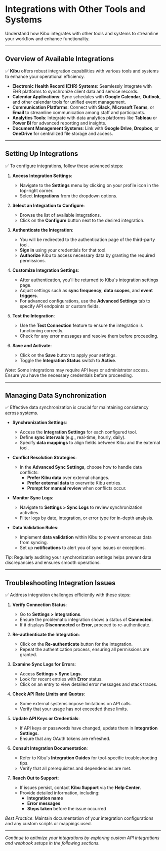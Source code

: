 # Integrations with Other Tools and Systems

Understand how Kibu integrates with other tools and systems to streamline your workflow and enhance functionality.

---

## Overview of Available Integrations

✅ **Kibu** offers robust integration capabilities with various tools and systems to enhance your operational efficiency.

- **Electronic Health Record (EHR) Systems**: Seamlessly integrate with EHR platforms to synchronize client data and service records.
- **Calendar Applications**: Sync schedules with **Google Calendar**, **Outlook**, and other calendar tools for unified event management.
- **Communication Platforms**: Connect with **Slack**, **Microsoft Teams**, or **Email** to streamline communication among staff and participants.
- **Analytics Tools**: Integrate with data analytics platforms like **Tableau** or **Power BI** for advanced reporting and insights.
- **Document Management Systems**: Link with **Google Drive**, **Dropbox**, or **OneDrive** for centralized file storage and access.

---

## Setting Up Integrations

✅ To configure integrations, follow these advanced steps:

1. **Access Integration Settings**:
   - Navigate to the **Settings** menu by clicking on your profile icon in the top-right corner.
   - Select **Integrations** from the dropdown options.

2. **Select an Integration to Configure**:
   - Browse the list of available integrations.
   - Click on the **Configure** button next to the desired integration.

3. **Authenticate the Integration**:
   - You will be redirected to the authentication page of the third-party tool.
   - **Sign in** using your credentials for that tool.
   - **Authorize** Kibu to access necessary data by granting the required permissions.

4. **Customize Integration Settings**:
   - After authentication, you'll be returned to Kibu's integration settings page.
   - Adjust settings such as **sync frequency**, **data scopes**, and **event triggers**.
   - For advanced configurations, use the **Advanced Settings** tab to specify API endpoints or custom fields.

5. **Test the Integration**:
   - Use the **Test Connection** feature to ensure the integration is functioning correctly.
   - Check for any error messages and resolve them before proceeding.

6. **Save and Activate**:
   - Click on the **Save** button to apply your settings.
   - Toggle the **Integration Status** switch to **Active**.

*Note*: Some integrations may require API keys or administrator access. Ensure you have the necessary credentials before proceeding.

---

## Managing Data Synchronization

✅ Effective data synchronization is crucial for maintaining consistency across systems.

- **Synchronization Settings**:
  - Access the **Integration Settings** for each configured tool.
  - Define **sync intervals** (e.g., real-time, hourly, daily).
  - Specify **data mappings** to align fields between Kibu and the external tool.

- **Conflict Resolution Strategies**:
  - In the **Advanced Sync Settings**, choose how to handle data conflicts:
    - **Prefer Kibu data** over external changes.
    - **Prefer external data** to overwrite Kibu entries.
    - **Prompt for manual review** when conflicts occur.

- **Monitor Sync Logs**:
  - Navigate to **Settings > Sync Logs** to review synchronization activities.
  - Filter logs by date, integration, or error type for in-depth analysis.

- **Data Validation Rules**:
  - Implement **data validation** within Kibu to prevent erroneous data from syncing.
  - Set up **notifications** to alert you of sync issues or exceptions.

*Tip*: Regularly auditing your synchronization settings helps prevent data discrepancies and ensures smooth operations.

---

## Troubleshooting Integration Issues

✅ Address integration challenges efficiently with these steps:

1. **Verify Connection Status**:
   - Go to **Settings > Integrations**.
   - Ensure the problematic integration shows a status of **Connected**.
   - If it displays **Disconnected** or **Error**, proceed to re-authenticate.

2. **Re-authenticate the Integration**:
   - Click on the **Re-authenticate** button for the integration.
   - Repeat the authentication process, ensuring all permissions are granted.

3. **Examine Sync Logs for Errors**:
   - Access **Settings > Sync Logs**.
   - Look for recent entries with **Error** status.
   - Click on an entry to view detailed error messages and stack traces.

4. **Check API Rate Limits and Quotas**:
   - Some external systems impose limitations on API calls.
   - Verify that your usage has not exceeded these limits.

5. **Update API Keys or Credentials**:
   - If API keys or passwords have changed, update them in **Integration Settings**.
   - Ensure that any OAuth tokens are refreshed.

6. **Consult Integration Documentation**:
   - Refer to Kibu's **Integration Guides** for tool-specific troubleshooting tips.
   - Verify that all prerequisites and dependencies are met.

7. **Reach Out to Support**:
   - If issues persist, contact **Kibu Support** via the **Help Center**.
   - Provide detailed information, including:
     - **Integration name**
     - **Error messages**
     - **Steps taken** before the issue occurred

*Best Practice*: Maintain documentation of your integration configurations and any custom scripts or mappings used.

---

*Continue to optimize your integrations by exploring custom API integrations and webhook setups in the following sections.*